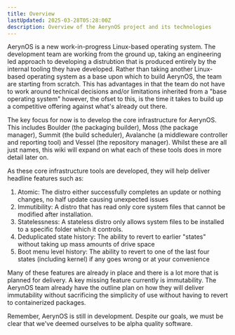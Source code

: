 ```yaml
---
title: Overview
lastUpdated: 2025-03-28T05:28:00Z
description: Overview of the AerynOS project and its technologies
---
```



AerynOS is a new work-in-progress Linux-based operating system. The development team are working from the ground up, taking an engineering led approach to developing a distrubtion that is produced entirely by the internal tooling they have developed. Rather than taking another Linux-based operating system as a base upon which to build AerynOS, the team are starting from scratch. This has advantages in that the team do not have to work around technical decisions and/or limitations inherited from a "base operating system" however, the ofset to this, is the time it takes to build up a competitive offering against what's already out there.

The key focus for now is to develop the core infrastructure for AerynOS. This includes Boulder (the packaging builder), Moss (the package manager), Summit (the build scheduler), Avalanche (a middleware controller and reporting tool) and Vessel (the repository manager). Whilst these are all just names, this wiki will expand on what each of these tools does in more detail later on.

As these core infrastructure tools are developed, they will help deliver headline features such as:
1. Atomic: The distro either successfully completes an update or nothing changes, no half update causing unexpected issues
2. Immutibility: A distro that has read only core system files that cannot be modified after installation.
3. Statelessness: A stateless distro only allows system files to be installed to a specific folder which it controls.
4. Deduplicated state history: The ability to revert to earlier "states" without taking up mass amounts of drive space
5. Boot menu level history: The ability to revert to one of the last four states (including kernel) if any goes wrong or at your convenience

Many of these features are already in place and there is a lot more that is planned for delivery. A key missing feature currently is immutability. The AerynOS team already have the outline plan on how they will deliver immutability without sacrificing the simplicity of use without having to revert to containerized packages.

<Aside type="caution">
    Remember, AerynOS is still in development. Despite our goals, we must be clear
    that we've deemed ourselves to be alpha quality software.
</Aside>
